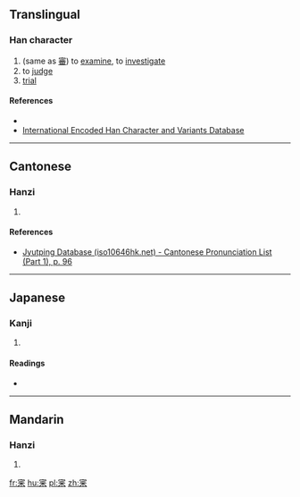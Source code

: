 ==Translingual==

===Han character===
{{Han char|rn=40|rad=宀|as=07|sn=10|four=|canj=JHFD|ids=⿱宀釆}}

# (same as [[審]]) to [[examine]], to [[investigate]]
# to [[judge]]
# [[trial]]

====References====
* {{Han ref|kx=0287.010|dkj=07170|dj=0567.010|hdz=20933.130|uh=5BB7|ud=23479}}
* [http://chardb.iis.sinica.edu.tw/char/U+5BB7 International Encoded Han Character and Variants Database]

----

==Cantonese==

===Hanzi===
{{yue-hanzi|jyut=[[sam2]]|y=sam2}}

# {{defn|lang=yue|sort=宀07}}

====References====
* [http://www.iso10646hk.net/jp/document/download.jsp Jyutping Database (iso10646hk.net) - Cantonese Pronunciation List (Part 1), p. 96]

----

==Japanese==

===Kanji===
{{ja-kanji|grade=|rs=宀07}}

# {{defn|lang=ja|sort=宀07}}

====Readings====
* {{ja-readings|on=[[しん]] (shin)|kun=[[つまびらか]] (tsumabiraka), [[つぶさに]] (tsubusani)}}

----

==Mandarin==

===Hanzi===
{{cmn-hanzi|pin=[[shěn]] ([[shen3]]), [[bìn]] ([[bin4]])|wg=shen<sup>3</sup>, pin<sup>4</sup>}}

# {{defn|lang=cmn|sort=宀07}}

[[fr:宷]]
[[hu:宷]]
[[pl:宷]]
[[zh:宷]]